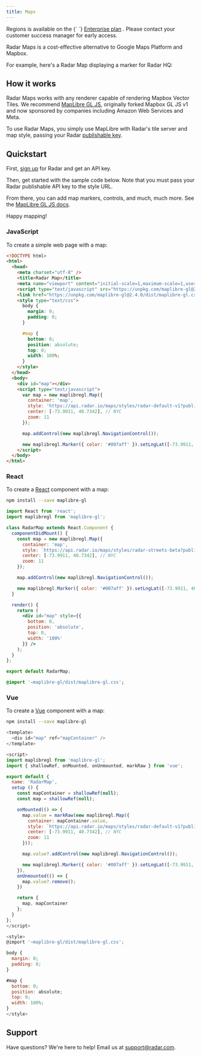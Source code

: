 ```yaml
---
title: Maps
---
```


<Alert alertType="info">
  Regions is available on the {` `}
  <a href="https://radar.com/pricing" target="_blank">Enterprise plan</a>
  . Please contact your customer success manager for early access.
</Alert>

Radar Maps is a cost-effective alternative to Google Maps Platform and Mapbox.

For example, here's a Radar Map displaying a marker for Radar HQ:

<Map />

## How it works

Radar Maps works with any renderer capable of rendering Mapbox Vector Tiles. We recommend [MapLibre GL JS](https://maplibre.org/projects/maplibre-gl-js/), originally forked Mapbox GL JS v1 and now sponsored by companies including Amazon Web Services and Meta.

To use Radar Maps, you simply use MapLibre with Radar's tile server and map style, passing your Radar [publishable key](/documentation/api#authentication).

## Quickstart

First, [sign up](https://radar.com/signup) for Radar and get an API key.

Then, get started with the sample code below. Note that you must pass your Radar publishable API key to the style URL.

From there, you can add map markers, controls, and much, much more. See the [MapLibre GL JS docs](https://maplibre.org/projects/maplibre-gl-js/).

Happy mapping!

### JavaScript

To create a simple web page with a map:

```html
<!DOCTYPE html>
<html>
  <head>
    <meta charset="utf-8" />
    <title>Radar Map</title>
    <meta name="viewport" content="initial-scale=1,maximum-scale=1,user-scalable=no" />
    <script type="text/javascript" src="https://unpkg.com/maplibre-gl@2.4.0/dist/maplibre-gl.js"></script>
    <link href="https://unpkg.com/maplibre-gl@2.4.0/dist/maplibre-gl.css" rel="stylesheet" />
    <style type="text/css">
      body {
        margin: 0;
        padding: 0;
      }

      #map {
        bottom: 0;
        position: absolute;
        top: 0;
        width: 100%;
      }
    </style>
  </head>
  <body>
    <div id="map"></div>
    <script type="text/javascript">
      var map = new maplibregl.Map({
        container: 'map',
        style: 'https://api.radar.io/maps/styles/radar-default-v1?publishableKey=' + PUBLISHABLE_KEY,
        center: [-73.9911, 40.7342], // NYC
        zoom: 11
      });

      map.addControl(new maplibregl.NavigationControl());

      new maplibregl.Marker({ color: '#007aff' }).setLngLat([-73.9911, 40.7342]).addTo(map); // Radar HQ
    </script>
  </body>
</html>
```

### React

To create a [React](https://react.dev) component with a map:

```bash
npm install --save maplibre-gl
```

```jsx
import React from 'react';
import maplibregl from 'maplibre-gl';

class RadarMap extends React.Component {
  componentDidMount() {
    const map = new maplibregl.Map({
      container: 'map',
      style: `https://api.radar.io/maps/styles/radar-streets-beta?publishableKey=${PUBLISHABLE_KEY}`,
      center: [-73.9911, 40.7342], // NYC
      zoom: 11
    });

    map.addControl(new maplibregl.NavigationControl());

    new maplibregl.Marker({ color: '#007aff' }).setLngLat([-73.9911, 40.7342]).addTo(map); // Radar HQ
  }

  render() {
    return (
      <div id="map" style={{
        bottom: 0,
        position: 'absolute',
        top: 0,
        width: '100%'
      }} />
    );
  }
};

export default RadarMap;
```

```sass
@import '~maplibre-gl/dist/maplibre-gl.css';
```

### Vue

To create a [Vue](https://vuejs.org) component with a map:

```bash
npm install --save maplibre-gl
```

```javascript
<template>
  <div id="map" ref="mapContainer" />
</template>

<script>
import maplibregl from 'maplibre-gl';
import { shallowRef, onMounted, onUnmounted, markRaw } from 'vue';

export default {
  name: 'RadarMap',
  setup () {
    const mapContainer = shallowRef(null);
    const map = shallowRef(null);

    onMounted(() => {
      map.value = markRaw(new maplibregl.Map({
        container: mapContainer.value,
        style: `https://api.radar.io/maps/styles/radar-default-v1?publishableKey=${PUBLISHABLE_KEY}`,
        center: [-73.9911, 40.7342], // NYC
        zoom: 11
      }));

      map.value?.addControl(new maplibregl.NavigationControl());

      new maplibregl.Marker({ color: '#007aff' }).setLngLat([-73.9911, 40.7342]).addTo(map.value); // Radar HQ
    }),
    onUnmounted(() => {
      map.value?.remove();
    })

    return {
      map, mapContainer
    };
  }
};
</script>

<style>
@import '~maplibre-gl/dist/maplibre-gl.css';

body {
  margin: 0;
  padding: 0;
}

#map {
  bottom: 0;
  position: absolute;
  top: 0;
  width: 100%;
}
</style>
```

## Support

Have questions? We're here to help! Email us at [support@radar.com](mailto:support@radar.com).